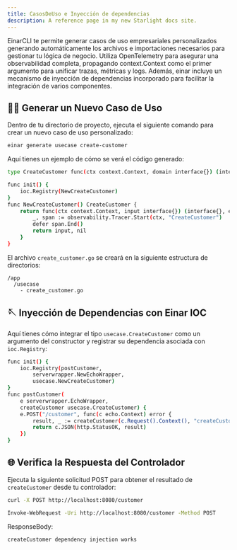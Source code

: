 ```yaml
---
title: CasosDeUso e Inyección de dependencias
description: A reference page in my new Starlight docs site.
---
```


EinarCLI te permite generar casos de uso empresariales personalizados generando automáticamente los archivos e importaciones necesarios para gestionar tu lógica de negocio. Utiliza OpenTelemetry para asegurar una observabilidad completa, propagando context.Context como el primer argumento para unificar trazas, métricas y logs. Además, einar incluye un mecanismo de inyección de dependencias incorporado para facilitar la integración de varios componentes.

## 👨‍💻 Generar un Nuevo Caso de Uso
Dentro de tu directorio de proyecto, ejecuta el siguiente comando para crear un nuevo caso de uso personalizado:
```sh
einar generate usecase create-customer
```

Aquí tienes un ejemplo de cómo se verá el código generado:
```sh
type CreateCustomer func(ctx context.Context, domain interface{}) (interface{}, error)

func init() {
	ioc.Registry(NewCreateCustomer)
}
func NewCreateCustomer() CreateCustomer {
	return func(ctx context.Context, input interface{}) (interface{}, error) {
		_, span := observability.Tracer.Start(ctx, "CreateCustomer")
		defer span.End()
		return input, nil
	}
}
```

El archivo `create_customer.go` se creará en la siguiente estructura de directorios:
```
/app
  /usecase
    - create_customer.go
```

## 🪡 Inyección de Dependencias con Einar IOC
Aquí tienes cómo integrar el tipo `usecase.CreateCustomer` como un argumento del constructor y registrar su dependencia asociada con `ioc.Registry`:
```sh
func init() {
	ioc.Registry(postCustomer,
		serverwrapper.NewEchoWrapper,
		usecase.NewCreateCustomer)
}
func postCustomer(
	e serverwrapper.EchoWrapper,
	createCustomer usecase.CreateCustomer) {
	e.POST("/customer", func(c echo.Context) error {
		result, _ := createCustomer(c.Request().Context(), "createCustomer dependency injection works")
		return c.JSON(http.StatusOK, result)
	})
}
```
## 🌐 Verifica la Respuesta del Controlador
Ejecuta la siguiente solicitud POST para obtener el resultado de `createCustomer` desde tu controlador:

<Tabs>
  <TabItem label="CURL">

```sh
curl -X POST http://localhost:8080/customer
```
  </TabItem>

  <TabItem label="Windows PowerShell">
  
```sh
Invoke-WebRequest -Uri http://localhost:8080/customer -Method POST
```
  </TabItem>
</Tabs>

ResponseBody:
```
createCustomer dependency injection works
```
